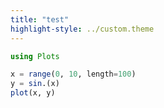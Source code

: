 ```yaml
---
title: "test"
highlight-style: ../custom.theme
---
```


~~~julia
using Plots

x = range(0, 10, length=100)
y = sin.(x)
plot(x, y)
~~~
